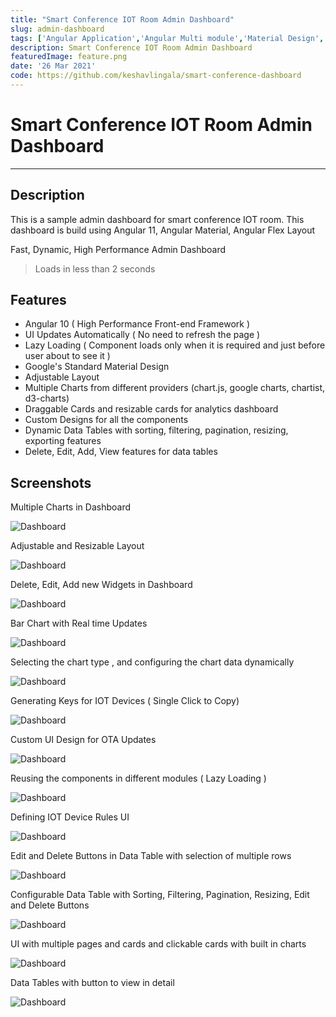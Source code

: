 ```yaml
---
title: "Smart Conference IOT Room Admin Dashboard"
slug: admin-dashboard
tags: ['Angular Application','Angular Multi module','Material Design','Angular Library','High Performance Admin Dashboard','Keshav Lingala','Keshav Reddy','Keshav Reddy Lingala','Lingala Keshav Reddy','Keshav']
description: Smart Conference IOT Room Admin Dashboard
featuredImage: feature.png
date: '26 Mar 2021'
code: https://github.com/keshavlingala/smart-conference-dashboard
---
```


# Smart Conference IOT Room Admin Dashboard
---


## Description

This is a sample admin dashboard for smart conference IOT room. This dashboard is build using Angular 11, Angular Material, Angular Flex Layout

Fast, Dynamic, High Performance Admin Dashboard
> Loads in less than 2 seconds

## Features

- Angular 10 ( High Performance Front-end Framework )
- UI Updates Automatically ( No need to refresh the page )
- Lazy Loading ( Component loads only when it is required and just before user about to see it )
- Google's Standard Material Design
- Adjustable Layout
- Multiple Charts from different providers (chart.js, google charts, chartist, d3-charts)
- Draggable Cards and resizable cards for analytics dashboard
- Custom Designs for all the components
- Dynamic Data Tables with sorting, filtering, pagination, resizing, exporting features
- Delete, Edit, Add, View features for data tables


## Screenshots

Multiple Charts in Dashboard

![Dashboard](feature.png)

Adjustable and Resizable Layout

![Dashboard](images/ui-1.png)

Delete, Edit, Add new Widgets in Dashboard

![Dashboard](images/ui-2.png)

Bar Chart with Real time Updates

![Dashboard](images/ui-3.png)

Selecting the chart type , and configuring the chart data dynamically

![Dashboard](images/ui-4.png)

Generating Keys for IOT Devices ( Single Click to Copy)

![Dashboard](images/ui-5.png)

Custom UI Design for OTA Updates

![Dashboard](images/ui-6.png)

Reusing the components in different modules ( Lazy Loading )

![Dashboard](images/ui-7.png)

Defining IOT Device Rules UI

![Dashboard](images/ui-8.png)

Edit and Delete Buttons in Data Table with selection of multiple rows

![Dashboard](images/ui-9.png)

Configurable Data Table with Sorting, Filtering, Pagination, Resizing, Edit and Delete Buttons

![Dashboard](images/ui-10.png)

UI with multiple pages and cards and clickable cards with built in charts

![Dashboard](images/ui-11.png)

Data Tables with button to view in detail

![Dashboard](images/ui-12.png)

